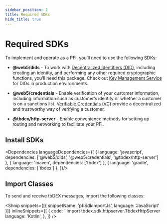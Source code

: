 ```yaml
---
sidebar_position: 2
title: Required SDKs
hide_title: true
---
```


<LanguageSwitcher languages="JavaScript, Kotlin" />

# Required SDKs

To implement and operate as a PFI, you’ll need to use the following SDKs:

- **@web5/dids** - To work with [Decentralized Identifiers (DID)](/docs/web5/decentralized-identifiers/what-are-dids), including creating an identity, and performing any other required cryptographic functions, you’ll need this package. Check out [Key Management Service](/docs/web5/decentralized-identifiers/key-management) for DIDs in production environments.

- **@web5/credentials** - Enable verification of your customer information, including information such as customer’s identity or whether a customer is on a sanctions list. [Verifiable Credentials (VC)](/docs/web5/verifiable-credentials/what-are-vcs) provide a decentralized and trustworthy way of verifying a customer.

- **@tbdex/http-server** - Enable convenience methods for setting up routing and networking to facilitate your PFI.

## Install SDKs

<Dependencies languageDependencies={[
  { language: 'javascript', dependencies: ['@web5/dids', '@web5/credentials', '@tbdex/http-server'] },
  { language: 'maven', dependencies: ['tbdex'] },
  { language: 'gradle', dependencies: ['tbdex'] },
]}/>

## Import Classes

To send and receive tbDEX messages, import the following classes:

<Shnip
  snippets={[{ snippetName: 'pfiSdkImportJs', language: 'JavaScript' }]}
  inlineSnippets={[
    {
      code: `      import tbdex.sdk.httpserver.TbdexHttpServer
      language: 'Kotlin',
    },
  ]}
/>
